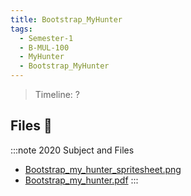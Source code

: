 ```yaml
---
title: Bootstrap_MyHunter
tags:
  - Semester-1
  - B-MUL-100
  - MyHunter
  - Bootstrap_MyHunter
---
```

> Timeline: ?


## Files 📂

:::note 2020 Subject and Files
- [Bootstrap_my_hunter_spritesheet.png](https://github.com/Studio-17/Epitech-Subjects/raw/main/Semester-1/B-MUL-100/MyHunter/Bootstrap_MyHunter/Bootstrap_my_hunter_spritesheet.png)
- [Bootstrap_my_hunter.pdf](https://github.com/Studio-17/Epitech-Subjects/raw/main/Semester-1/B-MUL-100/MyHunter/Bootstrap_MyHunter/Bootstrap_my_hunter.pdf)
:::

